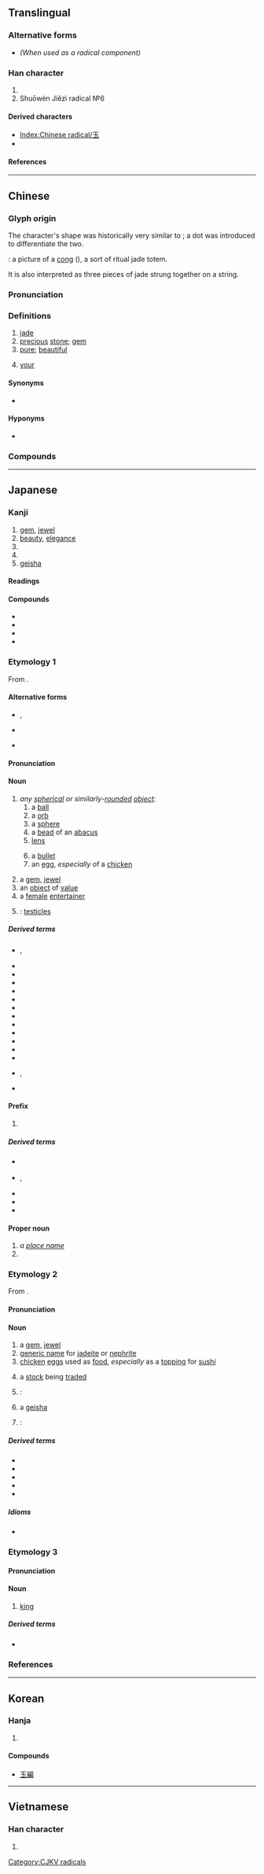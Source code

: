 {{also|王|𤣩|主}}
{{character info/new}}
==Translingual==
{{stroke order|strokes=5}}
{{stroke order|type=animate}}
{{stroke order|type=janimate}}

===Alternative forms===
* {{l|mul|𤣩}} ''(When used as a radical component)''

===Han character===
{{Han char|rn=96|rad=玉|as=00|sn=5|four=10103|canj=MGI|ids=⿱一圡,⿷王丶}}

# {{mul-kangxi radical-def}}
# Shuōwén Jiězì radical №6

====Derived characters====
* [[Index:Chinese radical/玉]]
* {{l|mul|[[𠇤]], [[𠰧]], [[𡊩]], [[𡛼]], [[𤤴]], [[鈺]] ([[钰]])}}

====References====
{{Han ref|kx=0726.040|dkj=20821|dj=1135.060|hdz=21100.010|uh=7389}}

----

==Chinese==
{{zh-forms|alt=𤣩,𠀛}}

===Glyph origin===
{{Han etym}}
The character's shape was historically very similar to {{zh-l|*王}}; a dot was introduced to differentiate the two.

{{liushu|p}}: a picture of a [[w:Cong_(jade)|cong]] ({{zh-l|*琮}}), a sort of ritual jade totem.

It is also interpreted as three pieces of jade strung together on a string.

===Pronunciation===
{{zh-pron
|m=yù
|m-s=yu4/yu2
|c=juk6,juk6-2
|c-t=
|g=
|h=pfs=ngiu̍k
|j=
|mb=ngṳ̀
|md=nguŏh/ngṳ̆k
|md_note=nguŏh - vernacular; ngṳ̆k - literary
|mn=xm,tw:ge̍k/qz:gia̍k/gio̍k
|mn_note=ge̍k/gia̍k - vernacular; gio̍k - literary
|mn-t=ghêg8
|w=5nyioq,5nyyq
|x=
|mc=y
|oc=y
|cat=n,a
}}

===Definitions===
{{zh-hanzi}}

# [[jade]] {{gloss|[[originally]] [[nephrite]], now also [[including]] [[jadeite]]}}
# [[precious]] [[stone]]; [[gem]]
# [[pure]]; [[beautiful]]
# {{lb|zh|honorific}} [[your]]

====Synonyms====
* {{sense|jade}} {{q|Min Nan}} {{zh-l|玉仔}}

====Hyponyms====
* {{sense|jade}} {{zh-l|瓊}} {{qualifier|precious jade, esp. red jade}}

===Compounds===
{{zh-der|黃玉|玉米|玉石|玉器|拋磚引玉|冰肌玉骨|碎玉|玉皇|愛玉冰|圭玉|如花似玉|惜玉憐香|不吝金玉|含玉|字字珠玉|引玉之磚|冰玉|和闐玉|告珠玉|古玉|惜香憐玉|愛玉|崑山玉|似玉如花|愛玉凍|如珠似玉|弄玉偷香|偎香倚玉|埋玉|寶玉|崑山片玉|婷婷玉立|不吝珠玉|寧當玉碎|寒玉|冰壺玉尺|守身若玉|守身如玉|子女玉帛|委身玉盤|惜玉|堆金積玉|亭亭玉立|伯雍種玉|崑玉|仙姿玉色|嘉玉|小家碧玉|侯服玉食|剛玉|冰清玉潤|冰清玉潔|冠玉|倚玉偎香|佩玉|偷香竊玉|玉天仙|玉米螟|玉莖|玉樓金闕|玉虎|玉書|林黛玉|早賜玉音|玉華|珠玉|玉肌花貌|琢玉成器|犧牲玉帛|玉真|戛玉鏘金|玉石混淆|玉體違和|玉階|玉葉金花|敲冰戛玉|漱玉詞|玉帝|玉液瓊漿|漢玉|玉蘭片|玉翦|玉臺新詠|玉堂金馬|玉山|玉立亭亭|玉衡|玉璜|渾金璞玉|玉山崩|燕玉|玉樓赴召|玉皇大帝|玉環|珠輝玉麗|玉版|玉露|揮金霍玉|瓊漿玉液|珠玉之論|玉心|玉蘭花|種玉|玉儀|玉倒|振玉|玉麥|玉蟾|玉貌潘郎|珠沉玉沒|玉骨冰肌|玉谿生|玉茭|玉燭|玉蜻蜓|玉陽真君|玉體|玉樓金閣|玉粒|玉山頹|玉容|擎天玉柱|玉磬|玉京|溫香豔玉|玉輅|玉成其事|玉麈|玉馬|新玉|玉潤珠圓|玉帶|璞玉渾金|戛玉敲冰|玉案|玉枳|玄圃積玉|玉玦|玉壺|玉東西|改玉改行|碧玉婚|玉繩|玉枝卜壽|敢攀玉趾|瓊林玉質|瓊臺玉閣|溫香軟玉|玉手纖纖|玉簪|玉枕|玉食錦衣|故淹珠玉|瑤池玉液|玉皇上帝|玉醅|玉碎花銷|攻玉|玉液|玉葉金枝|玉帛|玉鉤|燕石為玉|摧蘭折玉|玉成其美|洋玉蘭|玉山傾倒|朱干玉戚|玉帳|玉斗|白如玉|玉碎香消|擊玉敲金|懷珠抱玉|玉釘|玉札|玉曆|積金累玉|積玉堆金|玉女|玉門關|玉燕投懷|玉階怨|玉碎|移玉|秦良玉|玉趾|玉軟香溫|碎瓊亂玉|玉樓|玉箸|玉貌花容|玉管|玉門|漢白玉|玉搔頭|碧玉簪|碧玉|硬玉|瓊枝玉樹|玉尺量才|玉盤|玉步|玉珮|玉餔|玉粳|憐香惜玉|珠玉在傍|玉兔|盤玉|玉勒|玉珂|玉匣|白玉蘭|玉天大帝|白玉有瑕|璞玉為石|瀛洲玉雨|玉簡|玉女投壺|玉蛆|玉童|玉卮無當|玉函|玉成|玉質金相|璞玉專案|玉鐲記|玉顏|玉墀|玉臺體|晚香玉|瓊臺玉宇|瓊樓玉宇|瓊林玉樹|玉簾|玉醴|瑞玉|琀玉|珠玉在側|珠沉玉碎|珠殘玉碎|珠圓玉潤|玉柏|玉驄|玉音|玉面貍|玉雪|玉關|玉闕|玉鐲|玉鏡臺|玉郎|玉輦|玉躞|玉貌|玉蟲|玉蟬花|玉螺|玉蜀黍|玉虹|玉蘭|玉藻|玉蕊|玉蔥|玉葉金柯|玉英|玉臺|玉纖|玉精|玉簫聲斷|玉簫|玉筍|玉立|玉碎珠沉|玉石同燼|玉石俱焚|玉石俱摧|玉石不分|玉璽|玉璫|玉牒|玉版紙|玉照|玉瀣|玉潔冰清|玉漏|玉手|玉減香消|玉海金山|玉檢|玉樹臨風|玉樹|玉樓金殿|玉樓春|玉柔|玉昆金友|玉振金聲|玉振|玉戶|玉律金科|玉弓|玉帛笙歌|玉工|玉峰|玉山將崩|玉山傾頹|玉展|玉宇|玉嬌梨|玉夫座|白玉樓|玉壘山|玉塵|玉堂金門|玉堂|玉友|玉參差|玉卮|玉勒雕鞍|玉佩|玉井|玄玉|玉軟花柔|玉輪|白玉微瑕|玉佩瓊琚|玉清|牙籤玉軸|玉花驄|爨桂炊玉|玉琯|玉碎香殘|戛玉敲金|璞玉|琨玉秋霜|玉鉉|玉虛|玉篇|玉海|炊金爨玉|白玉微疵|玉肌|改步改玉|玉真子|漱玉|溫潤如玉|瘞玉埋香|玉色|瓊堆玉砌|玉屑|玉石俱燼|拾玉鐲|才非玉潤|玉石同焚|瓊枝玉葉|炊金饌玉|玉堂春|玉石同沉|白玉無瑕|昆玉|玉羊|玉泉|玉酒|握瑜懷玉|玉柱|玉食|玉笈|披金戴玉|玉石俱碎|玉人|朱弦玉磬|金玉君子|金漿玉醴|香消玉殞|蘭玉|金相玉質|美如冠玉|金玉之言|象箸玉杯|蒹葭倚玉|蘭玉蕭條|蘭摧玉折|精金美玉|纖玉|衒玉賈石|臉欺膩玉|香消玉減|錦衣玉食|食玉炊桂|罐子玉|藍田出玉|金玉良言|金友玉昆|金馬玉堂|綠玉杖|芝蘭玉樹|饌玉炊金|良玉精金|黛玉葬花|金科玉律|美衣玉食|金聲玉振|金風玉露|翠玉白菜|藻玉|美玉無瑕|精金良玉|纖纖玉手|賈寶玉|紫玉釵|翠玉婚|龜玉|美玉|鼎力玉成|墨玉|面如冠玉|香潤玉溫|麟吐玉書|通靈寶玉|鶴林玉露|韜光韞玉|金鑲玉嵌|鳴玉|粉妝玉琢|豐年玉|苕華玉|金玉滿堂|蠅糞點玉|面如美玉|香銷玉沉|香溫玉軟|香消玉碎|香消玉損|軟玉溫香|饌玉|香肌玉體|綺年玉貌|軟香溫玉|顏如玉|金玉|荊山之玉|靡衣玉食|青玉|金枝玉葉|金玉之論|霍小玉傳|霍小玉|藍田種玉|竊玉|香嬌玉嫩|解玉砂|藍田玉|金烏玉兔|金相玉式|金鰲玉蝀|金鏤玉衣|金衣玉食|金縷玉衣|金童玉女|金科玉條|粉妝玉砌|金口玉言|韻府群玉|藍田生玉|黑玉|軟玉嬌香|軟玉|紅玉|被褐懷玉|竊玉偷香|賢昆玉|紫袍玉帶|羊脂玉|花容玉貌|金波玉液|翠玉|葬玉埋香|良金美玉|粉裝玉琢|玉賢|玉田|玉皇廟|玉陽|積玉橋|白玉|藍玉|玉茭子:y3 jiau2 zeh|玉里|玉光}}

{{zh-cat|Geology}}

----

==Japanese==

===Kanji===
{{ja-kanji|grade=1|rs=玉00}}

# [[gem]], [[jewel]]
# [[beauty]], [[elegance]]
# {{n-g|[[euphemistic]] term related to an [[emperor|Emperor]] of Japan}}
# {{n-g|[[euphemistic]] term related to a [[partner]]}}
# [[geisha]]

====Readings====
{{ja-readings
|goon=ごく
|kanon=ぎょく
|kun=たま-
|nanori=おく, きよ, ひかる
}}

====Compounds====
{{der-top|Compounds}}
* {{ja-r|玉%音|ぎょく%いん}}
* {{ja-r|玉%条|ぎょく%じょう}}
* {{ja-r|玉%楼|ぎょく%ろう}}
* {{ja-r|玉蜀黍|トウモロコシ}}
{{der-bottom}}

===Etymology 1===
{{ja-kanjitab|たま|yomi=k}}

From {{inh|ja|ojp|sort=たま|-}}.

====Alternative forms====
* {{ja-l|球}}, {{ja-l|珠}}
* {{s|bullet}} {{ja-l|弾}}
* {{s|gem}} {{ja-l|璧}}

====Pronunciation====
{{ja-pron|yomi=k|たま|acc=2|acc_ref=DJR,NHK}}

====Noun====
{{ja-noun|たま}}

# ''any [[spherical]] or similarly-[[round]]ed [[object]]'':
## a [[ball]]
## a [[orb]]
## a [[sphere]]
## a [[bead]] of an [[abacus]]
## [[lens]]
##: {{syn|ja|レンズ|tr=renzu}}
## a [[bullet]]
## an [[egg]], ''especially'' of a [[chicken]]
##: {{syn|ja|鶏卵|tr=keiran|[[卵]], [[玉子]]|tr2=tamago}}
# a [[gem]], [[jewel]]
# an [[object]] of [[value]]
# a [[female]] [[entertainer]] {{gl|''[[geisha]]'', [[prostitute]], etc.}}
# {{lb|ja|colloquial|sort=たま}} {{short for|ja|金玉|tr=kintama|nodot=1|sort=たま}}: [[testicles]]

=====Derived terms=====
{{der-top}}
* {{ja-r|霊|たま|rom=-}},　{{ja-r|魂|たま|[[soul]], [[spirit]]}}
* {{ja-r|玉章|たまずさ}}
* {{ja-r|玉の緒|たま の お}}
* {{ja-r|一円%玉|いちえん%-だま}}
* {{ja-r|掻き玉|かきたま}}
* {{ja-r|金玉|きんたま}}
* {{ja-r|薬玉|くすだま}}
* {{ja-r|五円%玉|ごえん%-だま}}
* {{ja-r|五十円%玉|ごじゅうえん%-だま}}
* {{ja-r|五%百%円%玉|ご%ひゃく%えん%-だま}}
* {{ja-r|十円%玉|じゅうえん%-だま}}
* {{ja-r|射干%玉|ぬば%たま}}
* {{ja-r|百%円%玉|ひゃく%えん%-だま}}
* {{ja-r|曲玉|まがたま|rom=-}}, {{ja-r|勾玉|まがたま}}
* {{ja-r|藻%玉|モ%ダマ|[[St. Thomas bean]]}}
{{der-bottom}}

====Prefix====
{{ja-pos|prefix|たま}}

# {{rfdef|ja}}

=====Derived terms=====
{{der-top}}
* {{ja-r|玉垣|たまがき}}
* {{ja-r|玉%櫛%笥|たま%くし%げ|rom=-}},　{{ja-r|玉%匣|たま%くしげ}}
* {{ja-r|玉%砂利|たま%じゃり}}
* {{ja-r|玉%襷|たま%だすき}}
* {{ja-r|玉%藻|たま%も}}
{{der-bottom}}

====Proper noun====
{{ja-pos|proper|たま}}

# ''a [[place name]]''
# {{given name|ja|female|A=a|nodot=1|sort=たま}}

===Etymology 2===
{{ja-kanjitab|ぎょく|yomi=ko}}

From {{der|ja|ltc|sort=きよく'|-}} {{ltc-l|玉}}.

====Pronunciation====
{{ja-pron|yomi=kanon|ぎょく|acc=0|acc_ref=DJR,NHK|acc_note=​|acc2=1|acc2_ref=DJR,NHK|acc2_note={{qualifier|a stock being traded}}}}

====Noun====
{{ja-noun|ぎょく}}

# a [[gem]], [[jewel]]
# [[generic name]] for [[jadeite]] or [[nephrite]]
# [[chicken]] [[egg]]s used as [[food]], ''especially'' as a [[topping]] for [[sushi]]
#: {{syn|ja|鶏卵|tr=keiran}}
# a [[stock]] being [[trade]]d
# {{short for|ja|建て玉|tr=tategyoku|nodot=1|sort=きよく'}}: {{rfdef|ja}}
# a [[geisha]]
#: {{syn|ja|芸者|tr=geisha}}
# {{short for|ja|玉代|tr=gyokudai|nodot=1}}: {{rfdef|ja}}

=====Derived terms=====
{{der-top}}
* {{ja-r|玉%音|ぎょく%おん}}
* {{ja-r|玉%将|ぎょく%しょう}}
* {{ja-r|玉%代|ぎょく%だい}}
* {{ja-r|玉%露|ぎょく%ろ}}
* {{ja-r|半玉|はんぎょく}}
{{der-bottom}}

=====Idioms=====
* {{ja-r|玉を吞む|ぎょく を のむ}}

===Etymology 3===
{{ja-kanjitab|ぎょく|yomi=ko}}

====Pronunciation====
{{ja-pron|yomi=kanon|ぎょく|acc=1|acc_ref=DJR}}

====Noun====
{{ja-noun|ぎょく}}

# {{lb|ja|shogi|sort=きよく'}} [[king]]

=====Derived terms=====
* {{ja-r|入%玉|にゅう%ぎょく}}

===References===
<references/>

----

==Korean==

===Hanja===
{{ko-hanja/new|구슬|옥}}

# {{rfdef|ko|sort=玉00}}

====Compounds====
* [[玉編]]

----

==Vietnamese==

===Han character===
{{vi-hantu|[[ngọc]]|rs=玉00}}

# {{rfdef|vi|sort=玉00}}

[[Category:CJKV radicals]]